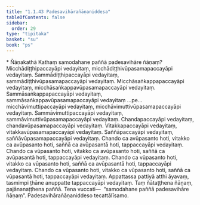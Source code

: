 ```yaml
---
title: "1.1.43 Padesavihārañāṇaniddesa"
tableOfContents: false
sidebar:
  order: 29
type: "tipitaka"
basket: "su"
book: "ps"
---
```



<DynamicBreadcrumb />

<Paragraph type="center" book="ps">
* Ñāṇakathā
</Paragraph>


<Division number="94" book="ps" bookNo="26" page="103">

<Paragraph number="608" book="ps">
Kathaṃ samodahane paññā padesavihāre ñāṇaṃ? Micchādiṭṭhipaccayāpi vedayitaṃ, micchādiṭṭhivūpasamapaccayāpi vedayitaṃ. Sammādiṭṭhipaccayāpi vedayitaṃ, sammādiṭṭhivūpasamapaccayāpi vedayitaṃ. Micchāsaṅkappapaccayāpi vedayitaṃ, micchāsaṅkappavūpasamapaccayāpi vedayitaṃ. Sammāsaṅkappapaccayāpi vedayitaṃ, sammāsaṅkappavūpasamapaccayāpi vedayitaṃ …pe…  micchāvimuttipaccayāpi vedayitaṃ, micchāvimuttivūpasamapaccayāpi vedayitaṃ. Sammāvimuttipaccayāpi vedayitaṃ, sammāvimuttivūpasamapaccayāpi vedayitaṃ. Chandapaccayāpi vedayitaṃ, chandavūpasamapaccayāpi vedayitaṃ. Vitakkapaccayāpi vedayitaṃ, vitakkavūpasamapaccayāpi vedayitaṃ. Saññāpaccayāpi vedayitaṃ, saññāvūpasamapaccayāpi vedayitaṃ.
</Paragraph>

<Paragraph number="609" book="ps">
Chando ca avūpasanto hoti, vitakko ca avūpasanto hoti, saññā ca avūpasantā hoti, tappaccayāpi vedayitaṃ. Chando ca vūpasanto hoti, vitakko ca avūpasanto hoti, saññā ca avūpasantā hoti, tappaccayāpi vedayitaṃ. Chando ca vūpasanto hoti, vitakko ca vūpasanto hoti, saññā ca avūpasantā hoti, tappaccayāpi vedayitaṃ. Chando ca vūpasanto hoti, vitakko ca vūpasanto hoti, saññā ca vūpasantā hoti, tappaccayāpi vedayitaṃ. Appattassa pattiyā atthi āyavaṃ, tasmimpi ṭhāne anuppatte tappaccayāpi vedayitaṃ. Taṃ ñātaṭṭhena ñāṇaṃ, pajānanaṭṭhena paññā. Tena vuccati—  “samodahane paññā padesavihāre ñāṇaṃ”.

</Paragraph>
</Division>

<Paragraph number="610" type="center" book="ps">
Padesavihārañāṇaniddeso tecattālīsamo.
</Paragraph>